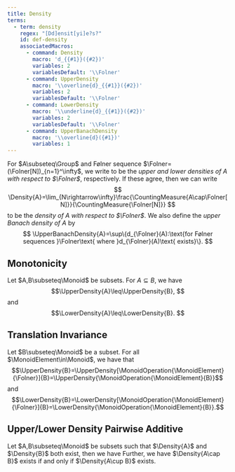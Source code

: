 ```yaml
---
title: Density
terms:
  - term: density
    regex: "[Dd]ensit[yi]e?s?"
    id: def-density
    associatedMacros:
      - command: Density
        macro: 'd_{{#1}}({#2})'
        variables: 2
        variablesDefault: '\\Folner'
      - command: UpperDensity
        macro: '\\overline{d}_{{#1}}({#2})'
        variables: 2
        variablesDefault: '\\Folner'
      - command: LowerDensity
        macro: '\\underline{d}_{{#1}}({#2})'
        variables: 2
        variablesDefault: '\\Folner'
      - command: UpperBanachDensity
        macro: '\\overline{d}({#1})'
        variables: 1
---
```


::: {#def-density}

For $A\subseteq\Group$ and Følner sequence $\Folner=(\Folner[N])_{n=1}^\infty$, we write
\begin{align*}
    \UpperDensity{A}&=\limsup_{N\rightarrow\infty}\frac{\CountingMeasure{A\cap\Folner[N]}}{\CountingMeasure{\Folner[N]}}
    \\\LowerDensity{A}&=\liminf_{N\rightarrow\infty}\frac{\CountingMeasure{A\cap\Folner[N]}}{\CountingMeasure{\Folner[N]}}
\end{align*}
to be the *upper and lower densities of $A$ with respect to $\Folner$*, respectively. If these agree, then we can write
$$
\Density{A}=\lim_{N\rightarrow\infty}\frac{\CountingMeasure{A\cap\Folner[N]}}{\CountingMeasure{\Folner[N]}}
$$
to be the *density of $A$ with respect to $\Folner$*. We also define the *upper Banach density of $A$* by
$$
\UpperBanachDensity{A}=\sup\{d_{\Folner}(A):\text{for Følner sequences }\Folner\text{ where }d_{\Folner}(A)\text{ exists}\}.
$$
:::

::: {#prp-DensityMonotonicity}
## Monotonicity

Let $A,B\subseteq\Monoid$ be subsets. For $A\subseteq B$, we have$$\UpperDensity{A}\leq\UpperDensity{B}, $$and$$\LowerDensity{A}\leq\LowerDensity{B}. $$ 
:::

::: {#prp-DensityTranslationInvariance}
## Translation Invariance

Let $B\subseteq\Monoid$ be a subset. For all $\MonoidElement\in\Monoid$, we have that
$$\UpperDensity{B}=\UpperDensity[\MonoidOperation{\MonoidElement}{\Folner}]{B}=\UpperDensity{\MonoidOperation{\MonoidElement}{B}}$$
and
$$\LowerDensity{B}=\LowerDensity[\MonoidOperation{\MonoidElement}{\Folner}]{B}=\LowerDensity{\MonoidOperation{\MonoidElement}{B}}.$$
:::

::: {#lem-DensityPairwiseAdditivity}
## Upper/Lower Density Pairwise Additive

Let $A,B\subseteq\Monoid$ be subsets such that $\Density{A}$ and $\Density{B}$ both exist, then we have
\begin{align*}
    \UpperDensity{A\cup B}+\LowerDensity{A\cap B}&=\Density{A}+\Density{B},
    \\\LowerDensity{A\cup B}+\UpperDensity{A\cap B}&=\Density{A}+\Density{B}.
\end{align*}
Further, we have $\Density{A\cap B}$ exists if and only if $\Density{A\cup B}$ exists.
:::